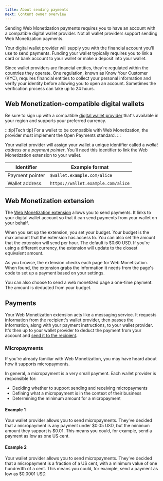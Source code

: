 ```yaml
---
title: About sending payments
next: Content owner overview
---
```



Sending Web Monetization payments requires you to have an account with a compatible digital wallet provider. Not all wallet providers support sending Web Monetization payments.

Your digital wallet provider will supply you with the financial account you'll use to send payments. Funding your wallet typically requires you to link a card or bank account to your wallet or make a deposit into your wallet.

Since wallet providers are financial entities, they're regulated within the countries they operate. One regulation, known as Know Your Customer (KYC), requires financial entities to collect your personal information and verify your identity before allowing you to open an account. Sometimes the verification process can take up to 24 hours.

## Web Monetization-compatible digital wallets

Be sure to sign up with a compatible [digital wallet provider](/wallets) that's available in your region and supports your preferred currency.

:::tip[Tech tip]
For a wallet to be compatible with Web Monetization, the provider must implement the <LinkOut href="https://openpayments.dev">Open Payments</LinkOut> standard.
:::

Your wallet provider will assign your wallet a unique identifier called a _wallet address_ or a _payment pointer_. You'll need this identifier to link the Web Monetization extension to your wallet.

| Identifier      | Example format                     |
| --------------- | ---------------------------------- |
| Payment pointer | `$wallet.example.com/alice`        |
| Wallet address  | `https://wallet.example.com/alice` |

## Web Monetization extension

The [Web Monetization extension](/supporters/get-started#install-the-extension) allows you to send payments. It links to your digital wallet account so that it can send payments from your wallet on your behalf.

When you set up the extension, you set your budget. Your budget is the max amount that the extension has access to. You can also set the amount that the extension will send per hour. The default is $0.60 <abbr>USD</abbr>. If you're using a different currency, the extension will update to the closest equivalent amount.

As you browse, the extension checks each page for Web Monetization. When found, the extension grabs the information it needs from the page's code to set up a payment based on your settings.

You can also choose to send a web monetized page a one-time payment. The amount is deducted from your budget.

## Payments

Your Web Monetization extension acts like a messaging service. It requests information from the recipient's wallet provider, then passes the information, along with your payment instructions, to your wallet provider. It's then up to your wallet provider to deduct the payment from your account and [send it to the recipient](/developers/about-receiving).

### Micropayments

If you're already familiar with Web Monetization, you may have heard about how it supports micropayments.

In general, a micropayment is a very small payment. Each wallet provider is responsible for:

- Deciding whether to support sending and receiving micropayments
- Defining what a micropayment is in the context of their business
- Determining the minimum amount for a micropayment

#### Example 1

Your wallet provider allows you to send micropayments. They've decided that a micropayment is any payment under $0.05 <abbr>USD</abbr>, but the minimum amount they support is $0.01. This means you could, for example, send a payment as low as one US cent.

#### Example 2

Your wallet provider allows you to send micropayments. They've decided that a micropayment is a fraction of a US cent, with a minimum value of one hundredth of a cent. This means you could, for example, send a payment as low as $0.0001 <abbr>USD</abbr>.
